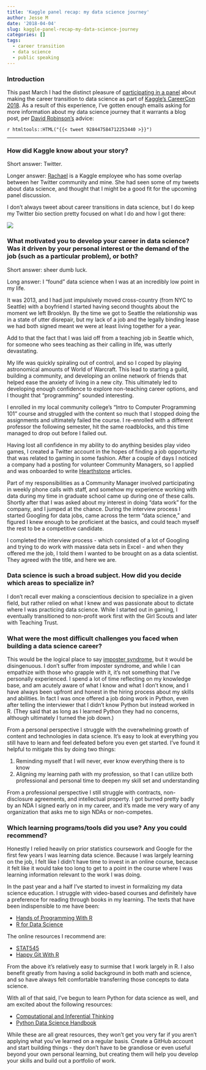 ```yaml
---
title: 'Kaggle panel recap: my data science journey'
author: Jesse M
date: '2018-04-04'
slug: kaggle-panel-recap-my-data-science-journey
categories: []
tags:
  - career transition
  - data science
  - public speaking
---
```

### Introduction
This past March I had the distinct pleasure of [participating in a panel](https://www.jessemaegan.com/talk/kaggle-careercon-2018/) about making the career transition to data science as part of [Kaggle's CareerCon 2018](https://www.kaggle.com/careercon/2018). As a result of this experience, I've gotten enough emails asking for more information about my data science journey that it warrants a blog post, per [David Robinson's](https://twitter.com/drob) advice:

`r htmltools::HTML("{{< tweet 928447584712253440 >}}")` 

*** 

### How did Kaggle know about your story?
Short answer: Twitter.  

Longer answer: [Rachael](https://twitter.com/rctatman) is a Kaggle employee who has some overlap between her Twitter community and mine. She had seen some of my tweets about data science, and thought that I might be a good fit for the upcoming panel discussion.  

I don't always tweet about career transitions in data science, but I do keep my Twitter bio section pretty focused on what I do and how I got there:  

![](https://i.imgur.com/XC1AetA.png)

### What motivated you to develop your career in data science? Was it driven by your personal interest or the demand of the job (such as a particular problem), or both?
Short answer: sheer dumb luck.

Long answer: I "found" data science when I was at an incredibly low point in my life. 

It was 2013, and I had just impulsively moved cross-country (from NYC to Seattle) with a boyfriend I started having second thoughts about the moment we left Brooklyn. By the time we got to Seattle the relationship was in a state of utter disrepair, but my lack of a job and the legally binding lease we had both signed meant we were at least living together for a year. 

Add to that the fact that I was laid off from a teaching job in Seattle which, for someone who sees teaching as their calling in life, was utterly devastating.  

My life was quickly spiraling out of control, and so I coped by playing astronomical amounts of World of Warcraft. This lead to starting a guild, building a community, and developing an online network of friends that helped ease the anxiety of living in a new city. This ultimately led to developing enough confidence to explore non-teaching career options, and I thought that "programming" sounded interesting.  

I enrolled in my local community college's "Intro to Computer Programming 101" course and struggled with the content so much that I stopped doing the assignments and ultimately failed the course. I re-enrolled with a different professor the following semester, hit the same roadblocks, and this time managed to drop out before I failed out.  

Having lost all confidence in my ability to do anything besides play video games, I created a Twitter account in the hopes of finding a job opportunity that was related to gaming in some fashion. After a couple of days I noticed a company had a posting for volunteer Community Managers, so I applied and was onboarded to write [Hearthstone](https://playhearthstone.com/en-us/) articles.  

Part of my responsibilities as a Community Manager involved participating in weekly phone calls with staff, and somehow my experience working with data during my time in graduate school came up during one of these calls. Shortly after that I was asked about my interest in doing "data work" for the company, and I jumped at the chance. During the interview process I started Googling for data jobs, came across the term "data science," and figured I knew enough to be proficient at the basics, and could teach myself the rest to be a competitive candidate.  

I completed the interview process - which consisted of a lot of Googling and trying to do work with massive data sets in Excel - and when they offered me the job, I told them I wanted to be brought on as a data scientist. They agreed with the title, and here we are.

### Data science is such a broad subject. How did you decide which areas to specialize in?
I don't recall ever making a conscientious decision to specialize in a given field, but rather relied on what I knew and was passionate about to dictate where I was practicing data science. While I started out in gaming, I eventually transitioned to non-profit work first with the Girl Scouts and later with Teaching Trust.  

### What were the most difficult challenges you faced when building a data science career?  
This would be the logical place to say [imposter syndrome](https://en.wikipedia.org/wiki/Impostor_syndrome), but it would be disingenuous. I don't suffer from imposter syndrome, and while I can empathize with those who grapple with it, it's not something that I've personally experienced. I spend a lot of time reflecting on my knowledge base, and am acutely aware of what I know and what I don't know, and I have always been upfront and honest in the hiring process about my skills and abilities. In fact I was once offered a job doing work in Python, even after telling the interviewer that I didn't know Python but instead worked in R. (They said that as long as I learned Python they had no concerns, although ultimately I turned the job down.)  

From a personal perspective I struggle with the overwhelming growth of content and technologies in data science. It's easy to look at everything you still have to learn and feel defeated before you even get started. I've found it helpful to mitigate this by doing two things: 

1. Reminding myself that I will never, ever know everything there is to know 
2. Aligning my learning path with my profession, so that I can utilize both professional and personal time to deepen my skill set and understanding  

From a professional perspective I still struggle with contracts, non-disclosure agreements, and intellectual property. I got burned pretty badly by an NDA I signed early on in my career, and it's made me very wary of any organization that asks me to sign NDAs or non-competes. 

### Which learning programs/tools did you use?  Any you could recommend? 
Honestly I relied heavily on prior statistics coursework and Google for the first few years I was learning data science. Because I was largely learning on the job, I felt like I didn't have time to invest in an online course, because it felt like it would take too long to get to a point in the course where I was learning information relevant to the work I was doing.  

In the past year and a half I've started to invest in formalizing my data science education. I struggle with video-based courses and definitely have a preference for reading through books in my learning. The texts that have been indispensible to me have been: 

* [Hands of Programming With R](http://shop.oreilly.com/product/0636920028574.do)
* [R for Data Science](http://r4ds.had.co.nz/)

The online resources I recommend are: 

* [STAT545](http://stat545.com/) 
* [Happy Git With R](http://happygitwithr.com/)

From the above it's relatively easy to surmise that I work largely in R. I also benefit greatly from having a solid background in both math and science, and so have always felt comfortable transferring those concepts to data science.  

With all of that said, I've begun to learn Python for data science as well, and am excited about the following resources: 

* [Computational and Inferential Thinking](https://www.inferentialthinking.com/)
* [Python Data Science Handbook](https://jakevdp.github.io/PythonDataScienceHandbook/)

While these are all great resources, they won't get you very far if you aren't applying what you've learned on a regular basis. Create a GitHub account and start building things - they don't have to be grandiose or even useful beyond your own personal learning, but creating them will help you develop your skills and build out a portfolio of work.  
